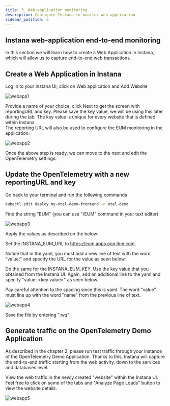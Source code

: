 ```yaml
---
title: 3. Web-application monitoring
description: Configure Instana to monitor web-application
sidebar_position: 6
---
```


## Instana web-application end-to-end monitoring

In this section we will learn how to create a Web Application in Instana, 
which will allow us to capture end-to-end web transactions.

## Create a Web Application in Instana
Log in to your Instana UI, click on Web application and Add Website

![webapp1](images/webapp-001-fixed.png)

Provide a name of your choice, click Next to get the screen with reportingURL and key. Please save the key value, 
we will be using this later during the lab.  The key value is unique for every website that is defined within Instana.  
The reporting URL will also be used to configure the EUM monitoring in the application.

![webapp2](images/website.png)

Once the above step is ready, we can move to the next and edit the OpenTelemetry settings.

## Update the OpenTelemetry with a new reportingURL and key

Go back to your terminal and run the following commands

```sh
kubectl edit deploy my-otel-demo-frontend -n otel-demo
```

Find the string "EUM" (you can use "/EUM" command in your text editor)

![webapp3](images/webapp-003.png)

Apply the values as described on the below: 

Set the INSTANA_EUM_URL to https://eum.apps.ocp.ibm.com.

Notice that in the yaml, you must add a new line of text with the word "value:" and specify the URL for the value as seen below.

Do the same for the INSTANA_EUM_KEY.  Use the key value that you obtained from the Instana UI.  Again, add an additional line to the yaml and specify "value: &lt;key value&gt;" as seen below.

Pay careful attention to the spacing since this is yaml.  The word "value" must line up with the word "name" from the previous line of text.

![webapp4](images/webapp-004-fixed.png)

Save the file by entering ":wq"

## Generate traffic on the OpenTelemetry Demo Application

As described in the chapter 2, please run test traffic through your instance of the OpenTelemetry Demo Application. 
Thanks to this, Instana will capture the end-to-end traffic starting from the web activity, down to the services and databases level.

View the web traffic in the newly created "website" within the Instana UI.  Feel free to click on some of the tabs and "Analyze Page Loads" button to view the website details.

![webapp5](images/website2.png)